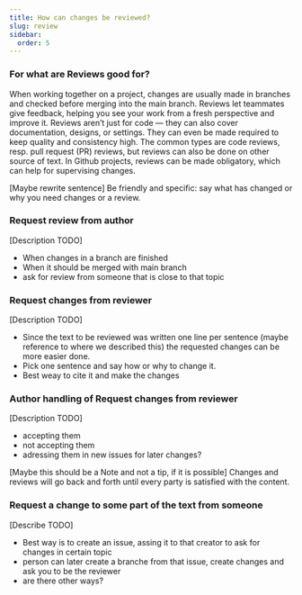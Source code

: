 ```yaml
---
title: How can changes be reviewed?
slug: review
sidebar:
  order: 5
---
```



### For what are Reviews good for? 
When working together on a project, changes are usually made in branches and checked before merging into the main branch.
Reviews let teammates give feedback, helping you see your work from a fresh perspective and improve it.
Reviews aren’t just for code — they can also cover documentation, designs, or settings.
They can even be made required to keep quality and consistency high.
The common types are code reviews, resp. pull request (PR) reviews, but reviews can also be done on other source of text.
In Github projects, reviews can be made obligatory, which can help for supervising changes.

<Aside type="tip">
[Maybe rewrite sentence]
Be friendly and specific: say what has changed or why you need changes or a review.
</Aside>

### Request review from author
[Description TODO]
- When changes in a branch are finished
- When it should be merged with main branch
- ask for review from someone that is close to that topic

### Request changes from reviewer
[Description TODO]
- Since the text to be reviewed was written one line per sentence (maybe reference to where we described this) the requested changes can be more easier done.
- Pick one sentence and say how or why to change it.
- Best weay to cite it and make the changes


### Author handling of Request changes from reviewer
[Description TODO]
- accepting them
- not accepting them
- adressing them in new issues for later changes?

<Aside type="tip">
[Maybe this should be a Note and not a tip, if it is possible]
Changes and reviews will go back and forth until every party is satisfied with the content.
</Aside>


### Request a change to some part of the text from someone
[Describe TODO]
- Best way is to create an issue, assing it to that creator to ask for changes in certain topic
- person can later create a branche from that issue, create changes and ask you to be the reviewer
- are there other ways?
